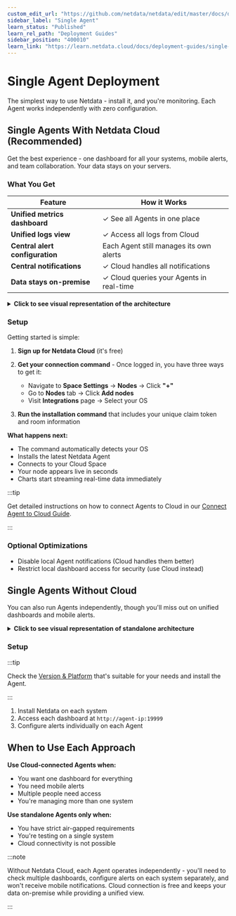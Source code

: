 ```yaml
---
custom_edit_url: "https://github.com/netdata/netdata/edit/master/docs/deployment-guides/standalone-deployment.md"
sidebar_label: "Single Agent"
learn_status: "Published"
learn_rel_path: "Deployment Guides"
sidebar_position: "400010"
learn_link: "https://learn.netdata.cloud/docs/deployment-guides/single-agent"
---
```


# Single Agent Deployment

The simplest way to use Netdata - install it, and you're monitoring. Each Agent works independently with zero configuration.

## Single Agents With Netdata Cloud (Recommended)

Get the best experience - one dashboard for all your systems, mobile alerts, and team collaboration. Your data stays on your servers.

### What You Get

| Feature                         | How it Works                             |
|---------------------------------|------------------------------------------|
| **Unified metrics dashboard**   | ✓ See all Agents in one place            |
| **Unified logs view**           | ✓ Access all logs from Cloud             |
| **Central alert configuration** | Each Agent still manages its own alerts  |
| **Central notifications**       | ✓ Cloud handles all notifications        |
| **Data stays on-premise**       | ✓ Cloud queries your Agents in real-time |

<details>
<summary><strong>Click to see visual representation of the architecture</strong></summary><br/>

```mermaid
flowchart TB
    NC[NC]
    Users[Users]
    Notifications[Notifications]
    NC("**Netdata Cloud**<br/>• Unified dashboards<br/>• Central notifications<br/>• Access from anywhere")
    Users("**One Dashboard**<br/>for all your systems")
    Notifications("**Alert Notifications**<br/>Email, Slack, Mobile App")
    Users <--> NC
    NC --> Notifications

    subgraph infrastructure["Your Infrastructure"]
        direction TB
        Agents[Agents]
        Data[Data]
        Agents("**Netdata Agents**<br/>Agent 1, Agent 2, Agent 3")
        Data("**Your Metrics**<br/>Stay on your servers")
        Agents <--> Data
    end

    NC <--> Agents
    classDef cloud fill: #e8f4fd, stroke: #4a90e2, stroke-width: 2px, color: #2c3e50, rx: 10, ry: 10
    classDef users fill: #fff2e8, stroke: #f39c12, stroke-width: 2px, color: #2c3e50, rx: 10, ry: 10
    classDef notifications fill: #ffe8e8, stroke: #e74c3c, stroke-width: 2px, color: #2c3e50, rx: 10, ry: 10
    classDef agents fill: #e8f5e8, stroke: #27ae60, stroke-width: 2px, color: #2c3e50, rx: 10, ry: 10
    classDef data fill: #f3e8ff, stroke: #9b59b6, stroke-width: 2px, color: #2c3e50, rx: 10, ry: 10
    classDef subgraphStyle fill: #f8f9fa, stroke: #6c757d, stroke-width: 2px, color: #2c3e50, rx: 15, ry: 15
    class NC cloud
    class Users users
    class Notifications notifications
    class Agents agents
    class Data data
    class infrastructure subgraphStyle
```

</details>

### Setup

Getting started is simple:

1. **Sign up for Netdata Cloud** (it's free)
2. **Get your connection command** - Once logged in, you have three ways to get it:
    - Navigate to **Space Settings** → **Nodes** → Click **"+"**
    - Go to **Nodes** tab → Click **Add nodes**
    - Visit **Integrations** page → Select your OS

3. **Run the installation command** that includes your unique claim token and room information

**What happens next:**

- The command automatically detects your OS
- Installs the latest Netdata Agent
- Connects to your Cloud Space
- Your node appears live in seconds
- Charts start streaming real-time data immediately

:::tip

Get detailed instructions on how to connect Agents to Cloud in our [Connect Agent to Cloud Guide](/docs/netdata-cloud/connect-agent).

:::

### Optional Optimizations

- Disable local Agent notifications (Cloud handles them better)
- Restrict local dashboard access for security (use Cloud instead)

## Single Agents Without Cloud

You can also run Agents independently, though you'll miss out on unified dashboards and mobile alerts.

<details>
<summary><strong>Click to see visual representation of standalone architecture</strong></summary><br/>

```mermaid
flowchart TB
    subgraph infrastructure["Your Infrastructure"]
        direction TB
        A1["Agent 1"]
        A2["Agent 2"]
        A3["Agent 3"]
        D1["Dashboard 1<br/>:19999"]
        D2["Dashboard 2<br/>:19999"]
        D3["Dashboard 3<br/>:19999"]
        N1["Alerts"]
        N2["Alerts"]
        N3["Alerts"]
        A1 --> D1
        A2 --> D2
        A3 --> D3
        A1 --> N1
        A2 --> N2
        A3 --> N3
    end

    classDef agents fill: #e8f5e8, stroke: #27ae60, stroke-width: 2px, color: #2c3e50, rx: 10, ry: 10
    classDef dashboards fill: #fff2e8, stroke: #f39c12, stroke-width: 2px, color: #2c3e50, rx: 10, ry: 10
    classDef alerts fill: #ffe8e8, stroke: #e74c3c, stroke-width: 2px, color: #2c3e50, rx: 10, ry: 10
    classDef subgraphStyle fill: #f8f9fa, stroke: #6c757d, stroke-width: 2px, color: #2c3e50, rx: 15, ry: 15
    class A1 agents
    class A2 agents
    class A3 agents
    class D1 dashboards
    class D2 dashboards
    class D3 dashboards
    class N1 alerts
    class N2 alerts
    class N3 alerts
    class infrastructure subgraphStyle
```

</details>

### Setup

:::tip

Check the [Version & Platform](https://learn.netdata.cloud/docs/netdata-agent/versions-&-platforms) that's suitable for your needs and install the Agent.

:::

1. Install Netdata on each system
2. Access each dashboard at `http://agent-ip:19999`
3. Configure alerts individually on each Agent

## When to Use Each Approach

**Use Cloud-connected Agents when:**

- You want one dashboard for everything
- You need mobile alerts
- Multiple people need access
- You're managing more than one system

**Use standalone Agents only when:**

- You have strict air-gapped requirements
- You're testing on a single system
- Cloud connectivity is not possible

:::note

Without Netdata Cloud, each Agent operates independently - you'll need to check multiple dashboards, configure alerts on each system separately, and won't receive mobile notifications. Cloud connection is free and keeps your data on-premise while providing a unified view.

:::
